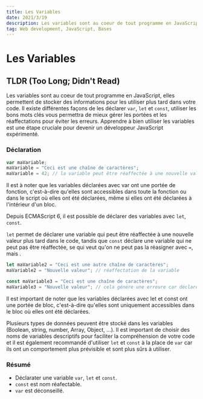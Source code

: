 ```yaml
---
title: Les Variables
date: 2021/3/19
description: Les variables sont au coeur de tout programme en JavaScript, elles permettent de stocker des informations pour les utiliser plus tard dans votre code...
tag: Web development, JavaScript, Bases
---
```


# Les Variables

## TLDR (Too Long; Didn't Read)
Les variables sont au coeur de tout programme en JavaScript, elles permettent de stocker des informations pour les utiliser plus tard dans votre code.
 Il existe différentes façons de les déclarer  `var`, `let` et `const`, utiliser les bons mots clés vous permettra de mieux gérer les portées et les réaffectations pour éviter les erreurs. 
 Apprendre à bien utiliser les variables est une étape cruciale pour devenir un développeur JavaScript expérimenté.


### Déclaration

```javascript
var maVariable;
maVariable = "Ceci est une chaîne de caractères";
maVariable = 42; // la variable peut être réaffectée à une nouvelle valeur
```

Il est à noter que les variables déclarées avec var ont une portée de fonction, c'est-à-dire qu'elles sont accessibles dans toute la fonction ou dans le script où elles ont été déclarées, même si elles ont été déclarées à l'intérieur d'un bloc.

Depuis ECMAScript 6, il est possible de déclarer des variables avec `let`, `const`. 

`let` permet de déclarer une variable qui peut être réaffectée à une nouvelle valeur plus tard dans le code, tandis que `const` déclare une variable qui ne peut pas être réaffectée, se qui veut qu'on ne peut pas la réasigner avec `=`, mais .

```javascript
let maVariable2 = "Ceci est une autre chaîne de caractères";
maVariable2 = "Nouvelle valeur"; // réaffectation de la variable

const maVariable3 = "Ceci est une chaîne de caractères";
maVariable3 = "Nouvelle valeur"; // cela génére une erreure car déclaré avec const
```

Il est important de noter que les variables déclarées avec let et const ont une portée de bloc, c'est-à-dire qu'elles sont uniquement accessibles dans le bloc où elles ont été déclarées.

Plusieurs types de données peuvent être stocké dans les variables (Boolean, string, number, Array, Object, ...). 
Il est important de choisir des noms de variables descriptifs pour faciliter la compréhension de votre code et il est également recommandé d'utiliser `let` et `const` à la place de `var` car ils ont un comportement plus prévisible et sont plus sûrs à utiliser.

### Résumé
- Déclarater une variable `var`, `let` et `const`.
- `const` est nom réafectable.
- `var` est déconseillé.
